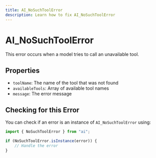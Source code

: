 ```yaml
---
title: AI_NoSuchToolError
description: Learn how to fix AI_NoSuchToolError
---
```


# AI_NoSuchToolError
This error occurs when a model tries to call an unavailable tool.

## Properties
- `toolName`: The name of the tool that was not found
- `availableTools`: Array of available tool names
- `message`: The error message

## Checking for this Error

You can check if an error is an instance of `AI_NoSuchToolError` using:

```typescript
import { NoSuchToolError } from "ai";

if (NoSuchToolError.isInstance(error)) {
    // Handle the error
}
```
